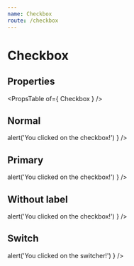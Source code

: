 ```yaml
---
name: Checkbox
route: /checkbox
---
```



# Checkbox

## Properties
<PropsTable of={ Checkbox } />

## Normal
<Playground>
    <Checkbox
        label='I agree with the terms'
        name='terms'
        onChange={ () => alert('You clicked on the checkbox!') }
    />
</Playground>


## Primary
<Playground>
    <Checkbox
        label='I agree with the terms'
        name='terms'
        color='primary'
        onChange={ () => alert('You clicked on the checkbox!') }
    />
</Playground>

## Without label
<Playground>
    <Checkbox
        name='terms'
        onChange={ () => alert('You clicked on the checkbox!') }
    />
</Playground>

## Switch
<Playground>
    <Checkbox
        name='bluetooth'
        type='switch'
        label='Bluetooth'
        onChange={ () => alert('You clicked on the switcher!') }
    />
</Playground>
